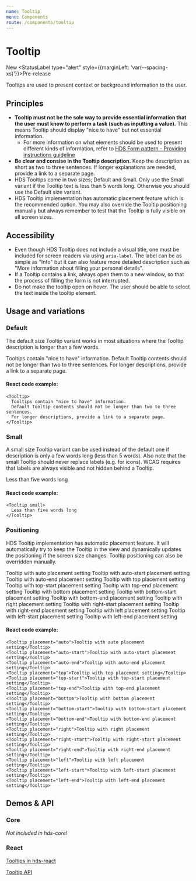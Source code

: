 ```yaml
---
name: Tooltip
menu: Components
route: /components/tooltip
---
```




# Tooltip

<StatusLabel>New</StatusLabel>
<StatusLabel type="alert" style={{marginLeft: 'var(--spacing-xs)'}}>Pre-release</StatusLabel> 

<LargeParagraph>
  Tooltips are used to present context or background information to the user.
</LargeParagraph>

## Principles
- **Tooltip must not be the sole way to provide essential information that the user must know to perform a task (such as inputting a value).** This means Tooltip should display "nice to have" but not essential information.
    - For more information on what elements should be used to present different kinds of information, refer to [HDS Form pattern - Providing instructions guideline](/)
- **Be clear and consise in the Tooltip description.** Keep the description as short as two to three sentences. If longer explanations are needed, provide a link to a separate page.
- HDS Tooltips come in two sizes; Default and Small. Only use the Small variant if the Tooltip text is less than 5 words long. Otherwise you should use the Default size variant.
- HDS Tooltip implementation has automatic placement feature which is the recommended option. You may also override the Tooltip positioning manually but always remember to test that the Tooltip is fully visible on all screen sizes.

## Accessibility
- Even though HDS Tooltip does not include a visual title, one must be included for screen readers via using `aria-label`. The label can be as simple as "Info" but it can also feature more detailed description such as "More information about filling your personal details".
- If a Tooltip contains a link, always open them to a new window, so that the process of filling the form is not interrupted.
- Do not make the tooltip open on hover. The user should be able to select the text inside the tooltip element.

## Usage and variations

### Default

The default size Tooltip variant works in most situations where the Tooltip description is longer than a few words.

<Playground>
  <Tooltip>Tooltips contain "nice to have" information. Default Tooltip contents should not be longer than two to three sentences. For longer descriptions, provide a link to a separate page.</Tooltip>
</Playground>

#### React code example:
```tsx
<Tooltip>
  Tooltips contain "nice to have" information. 
  Default Tooltip contents should not be longer than two to three sentences. 
  For longer descriptions, provide a link to a separate page.
</Tooltip>
```

### Small

A small size Tooltip variant can be used instead of the default one if description is only a few words long (less than 5 words). Also note that the small Tooltip should never replace labels (e.g. for icons). WCAG requires that labels are always visible and not hidden behind a Tooltip.

<Playground>
  <Tooltip small>Less than five words long</Tooltip>
</Playground>

#### React code example:
```tsx
<Tooltip small>
  Less than five words long
</Tooltip>
```

### Positioning

HDS Tooltip implementation has automatic placement feature. It will automatically try to keep the Tooltip in the view and dynamically updates the positioning if the screen size changes. Tooltip positioning can also be overridden manually.

<Playground>
  <Tooltip placement="auto">Tooltip with auto placement setting</Tooltip>
  <Tooltip placement="auto-start">Tooltip with auto-start placement setting</Tooltip>
  <Tooltip placement="auto-end">Tooltip with auto-end placement setting</Tooltip>
  <Tooltip placement="top">Tooltip with top placement setting</Tooltip>
  <Tooltip placement="top-start">Tooltip with top-start placement setting</Tooltip>
  <Tooltip placement="top-end">Tooltip with top-end placement setting</Tooltip>
  <Tooltip placement="bottom">Tooltip with bottom placement setting</Tooltip>
  <Tooltip placement="bottom-start">Tooltip with bottom-start placement setting</Tooltip>
  <Tooltip placement="bottom-end">Tooltip with bottom-end placement setting</Tooltip>
  <Tooltip placement="right">Tooltip with right placement setting</Tooltip>
  <Tooltip placement="right-start">Tooltip with right-start placement setting</Tooltip>
  <Tooltip placement="right-end">Tooltip with right-end placement setting</Tooltip>
  <Tooltip placement="left">Tooltip with left placement setting</Tooltip>
  <Tooltip placement="left-start">Tooltip with left-start placement setting</Tooltip>
  <Tooltip placement="left-end">Tooltip with left-end placement setting</Tooltip>
</Playground>

#### React code example:
```tsx
<Tooltip placement="auto">Tooltip with auto placement setting</Tooltip>
<Tooltip placement="auto-start">Tooltip with auto-start placement setting</Tooltip>
<Tooltip placement="auto-end">Tooltip with auto-end placement setting</Tooltip>
<Tooltip placement="top">Tooltip with top placement setting</Tooltip>
<Tooltip placement="top-start">Tooltip with top-start placement setting</Tooltip>
<Tooltip placement="top-end">Tooltip with top-end placement setting</Tooltip>
<Tooltip placement="bottom">Tooltip with bottom placement setting</Tooltip>
<Tooltip placement="bottom-start">Tooltip with bottom-start placement setting</Tooltip>
<Tooltip placement="bottom-end">Tooltip with bottom-end placement setting</Tooltip>
<Tooltip placement="right">Tooltip with right placement setting</Tooltip>
<Tooltip placement="right-start">Tooltip with right-start placement setting</Tooltip>
<Tooltip placement="right-end">Tooltip with right-end placement setting</Tooltip>
<Tooltip placement="left">Tooltip with left placement setting</Tooltip>
<Tooltip placement="left-start">Tooltip with left-start placement setting</Tooltip>
<Tooltip placement="left-end">Tooltip with left-end placement setting</Tooltip>
```

## Demos & API

### Core

_Not included in hds-core!_

### React

[Tooltips in hds-react](/storybook/react/?path=/story/components-tooltip--default)

[Tooltip API](/storybook/react/?path=/docs/components-tooltip--default)
